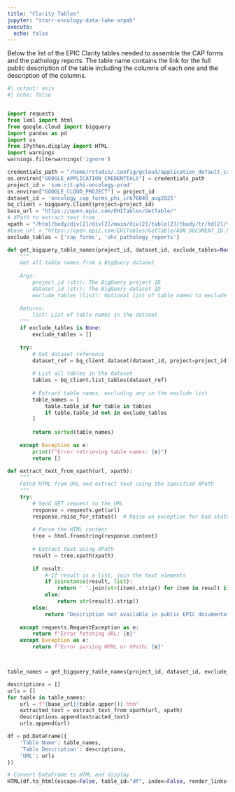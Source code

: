```yaml
---
title: "Clarity Tables"
jupyter: "starr-oncology-data-lake-arpah"
execute:
  echo: false
---
```


Below the list of the EPIC Clarity tables needed to assemble the CAP forms and the pathology reports. The table name contains the link for the full public description of the table including the columns of each one and the description of the columns. 

```python
#| output: asis
#| echo: false


import requests
from lxml import html
from google.cloud import bigquery
import pandas as pd
import os
from IPython.display import HTML
import warnings
warnings.filterwarnings('ignore')

credentials_path = "/home/rstudio/.config/gcloud/application_default_credentials.json"
os.environ["GOOGLE_APPLICATION_CREDENTIALS"] = credentials_path
project_id = 'som-rit-phi-oncology-prod'
os.environ["GOOGLE_CLOUD_PROJECT"] = project_id
dataset_id = 'oncology_cap_forms_phi_irb76049_aug2025'
bq_client = bigquery.Client(project=project_id)
base_url = "https://open.epic.com/EHITables/GetTable/"
# XPath to extract text from
xpath = "/html/body/div[2]/div[2]/main/div[2]/table[2]/tbody/tr/td[2]/table/tbody/tr/td/text()"
#base_url = "https://open.epic.com/EHITables/GetTable/ABN_DOCUMENT_ID.htm"
exclude_tables = ['cap_forms', 'shc_pathology_reports']

def get_bigquery_table_names(project_id, dataset_id, exclude_tables=None):
    """
    Get all table names from a BigQuery dataset
    
    Args:
        project_id (str): The BigQuery project ID
        dataset_id (str): The BigQuery dataset ID
        exclude_tables (list): Optional list of table names to exclude
    
    Returns:
        list: List of table names in the dataset
    """
    if exclude_tables is None:
        exclude_tables = []
    
    try:
        # Get dataset reference
        dataset_ref = bq_client.dataset(dataset_id, project=project_id)
        
        # List all tables in the dataset
        tables = bq_client.list_tables(dataset_ref)
        
        # Extract table names, excluding any in the exclude list
        table_names = [
            table.table_id for table in tables 
            if table.table_id not in exclude_tables
        ]
        
        return sorted(table_names)
        
    except Exception as e:
        print(f"Error retrieving table names: {e}")
        return []

def extract_text_from_xpath(url, xpath):
    """
    Fetch HTML from URL and extract text using the specified XPath
    """
    try:
        # Send GET request to the URL
        response = requests.get(url)
        response.raise_for_status()  # Raise an exception for bad status codes
        
        # Parse the HTML content
        tree = html.fromstring(response.content)
        
        # Extract text using XPath
        result = tree.xpath(xpath)
        
        if result:
            # If result is a list, join the text elements
            if isinstance(result, list):
                return ' '.join(str(item).strip() for item in result if str(item).strip())
            else:
                return str(result).strip()
        else:
            return "Description not available in public EPIC documentation"
            
    except requests.RequestException as e:
        return f"Error fetching URL: {e}"
    except Exception as e:
        return f"Error parsing HTML or XPath: {e}"



table_names = get_bigquery_table_names(project_id, dataset_id, exclude_tables)

descriptions = []
urls = []
for table in table_names:
    url = f"{base_url}{table.upper()}.htm"
    extracted_text = extract_text_from_xpath(url, xpath)
    descriptions.append(extracted_text)
    urls.append(url)

df = pd.DataFrame({
    'Table Name': table_names,
    'Table Description': descriptions,
    'URL': urls
})

# Convert DataFrame to HTML and display
HTML(df.to_html(escape=False, table_id="df", index=False, render_links=True))
```